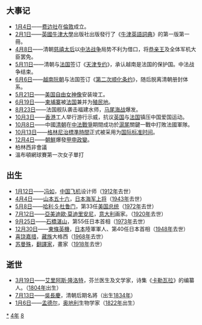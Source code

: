 {{yearTOC|1884|清'''[[光绪|光绪]]十年'''；越南'''[[建福_(阮朝)|建福]]元年'''；日本'''[[明治|明治]]十七年'''}}
== 大事记 ==
* [[1月4日|1月4日]]——[[费边社|费边社]]在[[倫敦|倫敦]]成立。
* [[2月1日|2月1日]]——[[英國|英國]][[牛津大學|牛津大學]]出版社出版發行了《[[牛津英語詞典|牛津英語詞典]]》的第一版第一冊。
* [[4月8日|4月8日]]——清朝[[慈禧太后|慈禧太后]]以[[中法战争|中法战争]]局势不利为借口，将[[恭亲王|恭亲王]]及全体军机大臣罢免。
* [[5月11日|5月11日]]——清朝与[[法国|法国]]签订《[[天津专约|天津专约]]》，承认越南是法国的保护国。中法战争结束。
* [[6月6日|6月6日]]——[[越南|越南]][[阮朝|阮朝]]与法国签订《[[第二次顺化条约|第二次顺化条约]]》，随后脱离清朝册封体系。
* [[5月21日|5月21日]]——[[美国|美国]][[自由女神像|自由女神像]]安装竣工。
* [[6月19日|6月19日]]——[[柬埔寨|柬埔寨]]被[[法国|法国]]兼并为[[法国殖民地|殖民地]]。
* [[8月23日|8月23日]]——法国舰队袭击福建水师，[[马尾海战|马尾海战]]爆发。
* [[10月3日|10月3日]]——[[香港|香港]]工人举行游行示威，抗议[[英国|英国]]与[[法国|法国]]镇压中国爱国运动。
* [[10月8日|10月8日]]——中國[[清朝|清朝]]在[[中法戰爭|中法戰爭]]期間成功於[[滬尾|滬尾]]關鍵一戰中打敗法國軍隊。
* [[10月13日|10月13日]]——[[格林尼治標準時間|格林尼治標準時間]]正式被采用为[[国际标准时间|国际标准时间]]。
* [[12月4日|12月4日]]——[[朝鮮王朝|朝鮮]]爆發[[甲申政變|甲申政變]]。
* 柏林西非會議
*溫布頓網球賽第一次女子單打

== 出生 ==
* [[1月12日|1月12日]]——[[冯如|冯如]]，[[中国|中国]][[飞机|飞机]]设计师（[[1912年|1912年]]去世）
* [[4月4日|4月4日]]——[[山本五十六|山本五十六]]，[[日本|日本]][[海军|海军]][[上将|上将]]（[[1943年|1943年]]去世）
* [[5月8日|5月8日]]——[[哈利·S·杜鲁门|哈利·S·杜鲁门]]，第33任[[美国总统|美国总统]]（[[1972年|1972年]]去世）
* [[7月12日|7月12日]]——[[亞美迪歐·莫迪里安尼|亞美迪歐·莫迪里安尼]]，[[意大利|意大利]]画家。（[[1920年|1920年]]去世）
* [[9月25日|9月25日]]——[[石橋湛山|石橋湛山]]，第55任日本首相（[[1973年|1973年]]去世）
* [[12月30日|12月30日]]——[[東條英機|東條英機]]，[[日本|日本]]陸軍軍人、第40任日本首相（[[1948年|1948年]]去世）
* [[喜饶嘉措|喜饶嘉措]]，[[藏族|藏族]]大格西（[[1968年|1968年]]去世）
* [[苏曼殊|苏曼殊]]，[[翻譯家|翻譯家]]，畫家（[[1918年|1918年]]去世）

== 逝世 ==
{{Wikisource year mention}}
* [[3月19日|3月19日]]——[[艾里阿斯·隆洛特|艾里阿斯·隆洛特]]，芬兰医生及文学家，诗集《[[卡勒瓦拉|卡勒瓦拉]]》的编纂人。（[[1804年|1804年]]出生）
* [[7月13日|7月13日]]——[[吳長慶|吳長慶]]，清朝后期名將（出生[[1834年|1834年]]）
* [[1月6日|1月6日]]——[[孟德尔|孟德尔]]，[[奥地利|奥地利]]生物学家（[[1822年|1822年]]出生）

[[Category:1884年|*]]
[[Category:1880年代|4年]]
[[Category:19世纪各年|8]]